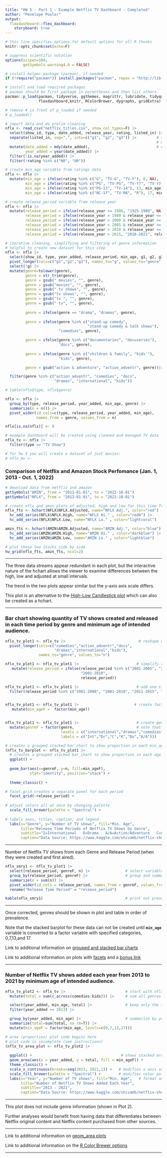 ```yaml
---
title: "HW 5 - Part 1 - Example Netflix TV Dashboard - Completed"
author: "Penelope Pooler"
output: 
  flexdashboard::flex_dashboard:
    storyboard: true
---
```

    


```r

# this line specifies options for default options for all R Chunks
knitr::opts_chunk$set(echo=F)

# suppress scientific notation
options(scipen=100,
        getSymbols.warning4.0 = FALSE)

# install helper package (pacman), if needed
if (!require("pacman")) install.packages("pacman", repos = "http://lib.stat.cmu.edu/R/CRAN/")

# install and load required packages
# pacman should be first package in parentheses and then list others
pacman::p_load(pacman, tidyverse, ggthemes, magrittr, lubridate, tidyquant, highcharter,
               flexdashboard,knitr, RColorBrewer, dygraphs, gridExtra)

# remove # in front of p_loaded if needed
# p_loaded()

```


```r

# import data and do prelim cleaning
nflx <- read_csv("netflix_titles.csv", show_col_types=F) |>
  select(show_id, type, date_added, release_year, rating, listed_in) |> # useful variables (subjective)
  separate(listed_in, sep=",", into=c("g1", "g2", "g3")) |>         # separate out genre listings 
                                                                    # will result in lots of NAs
  mutate(date_added = mdy(date_added),                              # convert data_added to a date var
         year_added = year(date_added)) |>       
  filter(!is.na(year_added)) |>
  filter(!rating %in% c("NR", "UR"))

```



```r

# create min_age variable from ratings data
nflx <- nflx |>
  mutate(min_age = ifelse(rating %in% c("G", "TV-G", "TV-Y"), 0, NA),
         min_age = ifelse(rating %in% c("PG", "TV-PG", "TV-Y7", "TV-Y7-FV"), 7, min_age),
         min_age = ifelse(rating %in% c("PG-13", "TV-14"), 13, min_age),
         min_age = ifelse(rating %in% c("NC-17", "TV-MA", "R"), 17, min_age))

# create release_period variable from release year
nflx <- nflx |>
  mutate(release_period = ifelse(release_year <= 1980, "1925-1980", NA),
         release_period = ifelse(release_year > 1980 & release_year <= 2000, "1981-2000", release_period),
         release_period = ifelse(release_year > 2000 & release_year <= 2005, "2001-2005", release_period),
         release_period = ifelse(release_year > 2005 & release_year <= 2010, "2006-2010", release_period),
         release_period = ifelse(release_year > 2010 & release_year <= 2015, "2011-2015", release_period),
         release_period = ifelse(release_year > 2015, "2016-2021", release_period))

```


```r

# iterative cleaning, simplifying and filtering of genre information
# helpful to create new dataset for this step
nflx <- nflx |>
  select(show_id, type, year_added, release_period, min_age, g1, g2, g3) |>
  pivot_longer(cols=c("g1","g2","g3"), names_to="g", values_to="genre") |>
  select(!g) |>
  mutate(genre=tolower(genre),
         genre = str_trim(genre),
         genre = gsub(" movies", "", genre),
         genre = gsub("movies", "", genre),
         genre = gsub(" tv shows", "", genre),
         genre = gsub("tv shows", "", genre),
         genre = gsub("tv ", "", genre),
         genre = gsub(" tv", "", genre),
         
         genre = ifelse(genre == "drama", "dramas", genre),
         
         genre = ifelse(genre %in% c("stand-up comedy", 
                                     "stand-up comedy & talk shows"), 
                        "comedies", genre),

         genre = ifelse(genre %in% c("documentaries", "docuseries"), 
                        "docs", genre),
         
         genre = ifelse(genre %in% c("children & family", "kids'"), 
                        "kids", genre),

         genre = gsub("action & adventure", "action_adventr", genre))|>

  filter(genre %in% c("action_adventr", "comedies", "docs", 
                      "dramas", "international", "kids"))

# table(nflx$type, nflx$genre)

```


```r

nflx <- nflx |>
  group_by(type, release_period, year_added, min_age, genre) |>
  summarize(n = n()) |>
  pivot_wider(id_cols=c(type, release_period, year_added, min_age), 
              names_from = genre, values_from = n)

nflx[is.na(nflx)] <- 0

# example dashboard will be created using cleaned and managed TV data
nflx_tv <- nflx |>
  filter(type == "TV Show") 

# for hw 5 you will create a dataset of just movies:
# nflx_mv <- 

```

### Comparison of Netflix and Amazon Stock Perfomance (Jan. 1, 2013 - Oct. 1, 2022)

```r

# download data from netflix and amazon
getSymbols("AMZN", from = "2013-01-01", to = "2022-10-01")
getSymbols("NFLX", from = "2013-01-01", to = "2022-10-01")

```

```r

# create nflx and amzn plots of adjusted, high and low for this time frame
nflx_fts <- hchart(NFLX$NFLX.Adjusted, name="NFLX Adj.", color="red") |>
  hc_add_series(NFLX$NFLX.High, name="NFLX Hi." , color="red4") |>
  hc_add_series(NFLX$NFLX.Low, name="NFLX Lo." , color="lightcoral")

amzn_fts <- hchart(AMZN$AMZN.Adjusted, name="AMZN Adj.", color="blue") |>
  hc_add_series(AMZN$AMZN.High, name="AMZN Hi." , color="darkblue") |>
  hc_add_series(AMZN$AMZN.Low, name="AMZN Lo." , color="lightblue")

# plot these two stocks side by side
hw_grid(nflx_fts, amzn_fts, ncol=2)

```

***

The three data streams appear redundant in each plot, but the interactive nature of the hchart allows the viewer to examine differences between the high, low and adjusted at small intervals. 

The trend in the two plots appear similar but the y-axis axis scale differs.

This plot is an alternative to the [High-Low Candlestick plot](https://jkunst.com/highcharter/articles/stock.html) which can also be created as a hchart.

***

### Bar chart showing quantity of TV shows created and released in each time period by genre and minimum age of intended audience.

```r

nflx_tv_plot1 <- nflx_tv |>                                 # reshape data to long format for plot
  pivot_longer(cols=c("comedies","action_adventr","docs",
                      "dramas","international","kids"),
               names_to="genre", values_to="n") 

nflx_tv_plot1 <- nflx_tv_plot1 |>                          # simplify release period (see instructions)
   mutate(release_period = ifelse(release_period %in% c("2001-2005", "2006-2010"), 
                                  "2001-2010", 
                                  release_period))

nflx_tv_plot1 <- nflx_tv_plot1 |>                          # add one time period to correct filter statement
  filter(release_period %in% c("1981-2000", "2001-2010", "2011-2015", "2016-2021"))


nflx_tv_plot1 <- nflx_tv_plot1 |>                         # create factor variable min_ageF from min_age
   mutate(min_ageF =  factor(min_age))


nflx_tv_plot1 <- nflx_tv_plot1 |>                          # create genre factor variable, genreF
  mutate(genreF = factor(genre,                            # note that order must be corrected 
                         levels = c("international","dramas","comedies","kids","docs","action_adventr"),
                         labels = c("Int","Dr","C","K","Do","A/A"))) 

```


```r

# creates a grouped stacked bar_chart to show proportion in each min_age cat in each bar
(nflx_tv_barplot <- nflx_tv_plot1 |>
  # creates a grouped stacked bar_chart to show proportion in each age_min cat in each bar
  ggplot() +
    
  geom_bar(aes(x=genreF, y=n, fill=min_ageF),
           stat="identity", position="stack") + 
  
  theme_classic() +

# facet_grid creates a separate panel for each period
  facet_grid(~release_period) + 
  
# adjust colors all at once by changing palette
  scale_fill_brewer(palette = "Spectral") +
  
# labels axes, titles, caption, and legend
  labs(x="Genre", y="Number of TV shows", fill="Min. Age",
       title="Release Time Periods of Netflix TV Shows by Genre",
       subtitle="I=International   D=Drama   A/A=Action/Adventure   C=Comedy   K=Kids   Do=Docuseries",
       caption="Data Source: https://www.kaggle.com/shivamb/netflix-shows"))

```

***

Number of Netflix TV shows from each Genre and Release Period (when they were created and first aired). 

```r

nflx_smry1 <- nflx_tv_plot1 |>
  select(release_period, genreF, n) |>                # select variables
  group_by(release_period, genreF) |>                 # group and summarize data
  summarize(n = sum(n)) |>
  pivot_wider(id_cols = release_period, names_from = genreF, values_from = n) |> # reshape data for table
  rename("Release Time Period" = "release_period") 

kable(nflx_smry1)                                     # print out presentation table
```

***

Once corrected, genres should be shown in plot and table in order of prevalence.

Note that the stacked barplot for these data can not be created until **`min_age`** variable is converted to a factor variable with specified categories, 0,7,13,and 17. 

Link to additional information on [grouped and stacked bar charts](https://www.r-graph-gallery.com/stacked-barplot.html)

Link to additional information on plots with [facets](https://ggplot2.tidyverse.org/reference/facet_grid.html) and a [bonus link](http://www.sthda.com/english/wiki/ggplot2-facet-split-a-plot-into-a-matrix-of-panels)
  
***

### Number of Netflix TV shows added each year from 2013 to 2021 by minimum age of intended audience.

```r

nflx_tv_plot2 <- nflx_tv |>                           # start with nflx_tv
  mutate(total = sum(c_across(comedies:kids))) |>     # sum all genres rowwise (columns 5 through 10)  

  select(year_added, min_age, total) |>               # keep only the 3 columns needed for plot
  filter(year_added >= 2013) |>

  group_by(year_added, min_age) |>                    # summarize by year and age_min category
  summarize(total=sum(total, na_rm=T)) |>             
  mutate(min_ageF = factor(min_age, levels=c(0,7,13,17))) 

```

```r

# area (proportion) plot code begins here
# plot code is incomplete (see instructions)
(nflx_tv_area_plot <- nflx_tv_plot2 |>
    
  ggplot() +                                        # shows stacked areas (proportions) by category
  geom_area(aes(x = year_added, y = total, fill = min_ageF)) +                              
  theme_classic() +
  scale_x_continuous(breaks=seq(2013, 2021,1)) +   # modifies x axis so each year is shown  (See Instructions)
  scale_fill_brewer(palette = "Spectral") +        # modifies color palette
  labs(x="Year", y="Number of TV shows", fill="Min. Age",   # format and add plot labels
       title="Number of Netflix TV Shows Added Each Year",
       subtitle="2013 - 2021",
       caption="Data Source: https://www.kaggle.com/shivamb/netflix-shows"))

```
 
***

This plot does not include genre information (shown in Plot 2).  
  
Further analyses would benefit from having data that differentiates between Netflix original content and Netflix content purchased from other sources.

***

Link to additional information on [geom_area plots](https://www.r-graph-gallery.com/136-stacked-area-chart)

Link to additional information on the [R Color Brewer options](https://www.r-graph-gallery.com/38-rcolorbrewers-palettes.html)

***






